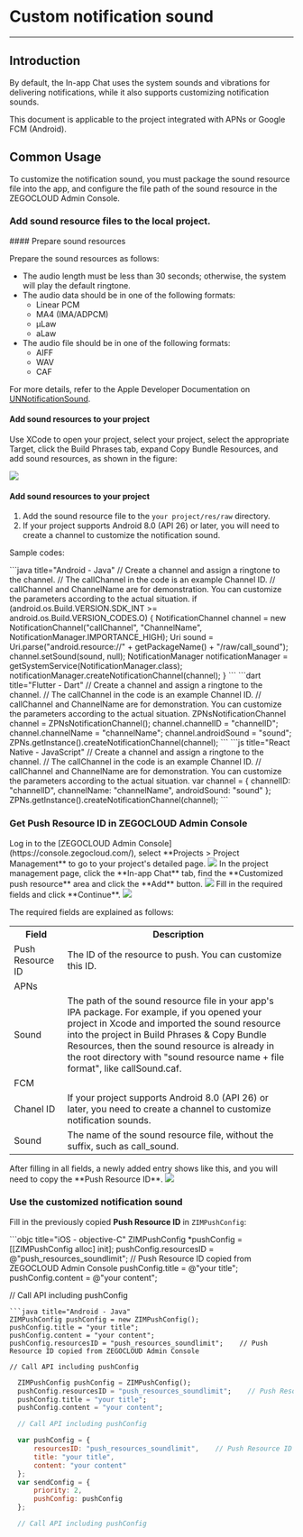 # Custom notification sound
- - -

## Introduction


By default, the In-app Chat uses the system sounds and vibrations for delivering notifications, while it also supports customizing notification sounds.

<Note title="Note">
This document is applicable to the project integrated with APNs or Google FCM (Android).
</Note>

## Common Usage

To customize the notification sound, you must package the sound resource file into the app, and configure the file path of the sound resource in the ZEGOCLOUD Admin Console. 

### Add sound resource files to the local project.

<Tabs>
<Tab title="iOS Project">
#### Prepare sound resources

Prepare the sound resources as follows:

- The audio length must be less than 30 seconds; otherwise, the system will play the default ringtone.
- The audio data should be in one of the following formats:
    - Linear PCM
    - MA4 (IMA/ADPCM)
    - µLaw
    - aLaw
- The audio file should be in one of the following formats:
    - AIFF
    - WAV
    - CAF

For more details, refer to the Apple Developer Documentation on [UNNotificationSound](https://developer.apple.com/documentation/usernotifications/unnotificationsound?language=objc).

#### Add sound resources to your project

Use XCode to open your project, select your project, select the appropriate Target, click the Build Phrases tab, expand Copy Bundle Resources, and add sound resources, as shown in the figure:

<Frame width="512" height="auto" caption=""><img src="https://storage.zego.im/sdk-doc/Pics/ZIM/OfflinePush/addSound.png" /></Frame>
</Tab>
<Tab title="Android Project">

#### Add sound resources to your project

1. Add the sound resource file to the `your project/res/raw` directory.  
2. If your project supports Android 8.0 (API 26) or later, you will need to create a channel to customize the notification sound.

Sample codes:

<CodeGroup>
```java title="Android - Java"
// Create a channel and assign a ringtone to the channel.
// The callChannel in the code is an example Channel ID.
// callChannel and ChannelName are for demonstration. You can customize the parameters according to the actual situation.
if (android.os.Build.VERSION.SDK_INT >= android.os.Build.VERSION_CODES.O) {
    NotificationChannel channel = new NotificationChannel("callChannel", "ChannelName", NotificationManager.IMPORTANCE_HIGH);
    Uri sound = Uri.parse("android.resource://" + getPackageName() + "/raw/call_sound");
    channel.setSound(sound, null);
    NotificationManager notificationManager = getSystemService(NotificationManager.class);
    notificationManager.createNotificationChannel(channel);
}
```
```dart title="Flutter - Dart"
  // Create a channel and assign a ringtone to the channel.
  // The callChannel in the code is an example Channel ID.
  // callChannel and ChannelName are for demonstration. You can customize the parameters according to the actual situation.
  ZPNsNotificationChannel channel = ZPNsNotificationChannel();
  channel.channelID = "channelID";
  channel.channelName = "channelName";
  channel.androidSound = "sound";
  ZPNs.getInstance().createNotificationChannel(channel);
  ```
```js title="React Native - JavaScript"
  // Create a channel and assign a ringtone to the channel.
  // The callChannel in the code is an example Channel ID.
  // callChannel and ChannelName are for demonstration. You can customize the parameters according to the actual situation.
  var channel = {
      channelID: "channelID",
      channelName: "channelName",
      androidSound: "sound"
  }; 
  ZPNs.getInstance().createNotificationChannel(channel);
  ```
</CodeGroup>
</Tab>
</Tabs>

### Get Push Resource ID in ZEGOCLOUD Admin Console

<Steps>
<Step title="Go to your project's detailed page">
Log in to the [ZEGOCLOUD Admin Console](https://console.zegocloud.com/), select **Projects > Project Management** to go to your project's detailed page.
<Frame width="512" height="auto" caption=""><img src="https://storage.zego.im/sdk-doc/Pics/ZIM/OfflinePush/Enter_project.png" /></Frame>
</Step>
<Step title="Click add resources button">
In the project management page, click the **In-app Chat** tab, find the **Customized push resource** area and click the **Add** button.
<Frame width="512" height="auto" caption=""><img src="https://storage.zego.im/sdk-doc/Pics/ZIM/OfflinePush/Add.png" /></Frame>
</Step>
<Step title="Fill in the required fields">
Fill in the required fields and click **Continue**.
<Frame width="512" height="auto" caption=""><img src="https://storage.zego.im/sdk-doc/Pics/zegocloud/console/inappchat_resourceid.png" /></Frame>

The required fields are explained as follows:

<table>
<tbody><tr>
<th>Field</th>
<th>Description</th>
</tr>
<tr>
<td>Push Resource ID</td>
<td>The ID of the resource to push. You can customize this ID.</td>
</tr>
<tr>
<td colspan="2">APNs</td>
</tr>
<tr>
<td>Sound</td>
<td>The path of the sound resource file in your app's IPA package. For example, if you opened your project in Xcode and imported the sound resource into the project in Build Phrases & Copy Bundle Resources, then the sound resource is already in the root directory with "sound resource name + file format", like callSound.caf.</td>
</tr>
<tr>
<td colspan="2">FCM</td>
</tr>
<tr>
<td>Chanel ID</td>
<td>If your project supports Android 8.0 (API 26) or later, you need to create a channel to customize notification sounds.</td>
</tr>
<tr>
<td>Sound</td>
<td>The name of the sound resource file, without the suffix, such as call_sound. </td>
</tr>
</tbody></table>
</Step>
<Step title="Copy the Push Resource ID">
After filling in all fields, a newly added entry shows like this, and you will need to copy the **Push Resource ID**.
<Frame width="512" height="auto" caption=""><img src="https://storage.zego.im/sdk-doc/Pics/ZIM/OfflinePush/Copy.png" /></Frame>
</Step>
</Steps>

### Use the customized notification sound

Fill in the previously copied **Push Resource ID** in `ZIMPushConfig`:

<CodeGroup>
```objc title="iOS - objective-C"
  ZIMPushConfig *pushConfig = [[ZIMPushConfig alloc] init];
  pushConfig.resourcesID = @"push_resources_soundlimit";    // Push Resource ID copied from ZEGOCLOUD Admin Console
  pushConfig.title = @"your title";
  pushConfig.content = @"your content";

  // Call API including pushConfig
  ```
```java title="Android - Java"
  ZIMPushConfig pushConfig = new ZIMPushConfig();
  pushConfig.title = "your title";
  pushConfig.content = "your content";
  pushConfig.resourcesID = "push_resources_soundlimit";    // Push Resource ID copied from ZEGOCLOUD Admin Console

  // Call API including pushConfig
  ```
```dart title="Flutter - Dart"
  ZIMPushConfig pushConfig = ZIMPushConfig();
  pushConfig.resourcesID = "push_resources_soundlimit";    // Push Resource ID copied from ZEGOCLOUD Admin Console
  pushConfig.title = "your title";
  pushConfig.content = "your content";

  // Call API including pushConfig
  ```
```js title="React Native - JavaScript"
  var pushConfig = {
      resourcesID: "push_resources_soundlimit",    // Push Resource ID copied from ZEGOCLOUD Admin Console
      title: "your title",
      content: "your content"
  };
  var sendConfig = {
      priority: 2,
      pushConfig: pushConfig
  };

  // Call API including pushConfig
  ```
</CodeGroup>

